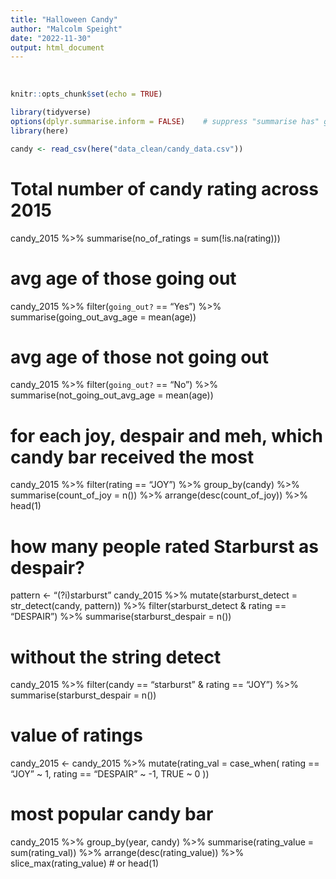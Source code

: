 ```yaml
---
title: "Halloween Candy"
author: "Malcolm Speight"
date: "2022-11-30"
output: html_document
---
```


<br/> 
```r
knitr::opts_chunk$set(echo = TRUE)
```

```r
library(tidyverse)
options(dplyr.summarise.inform = FALSE)    # suppress "summarise has" grouped output message
library(here)

candy <- read_csv(here("data_clean/candy_data.csv"))
```



# Total number of candy rating across 2015
candy_2015 %>% 
  summarise(no_of_ratings = sum(!is.na(rating)))

# avg age of those going out
candy_2015 %>% 
  filter(`going_out?` == "Yes") %>% 
  summarise(going_out_avg_age = mean(age))

# avg age of those not going out
candy_2015 %>% 
  filter(`going_out?` == "No") %>% 
  summarise(not_going_out_avg_age = mean(age))

# for each joy, despair and meh, which candy bar received the most
candy_2015 %>% 
  filter(rating == "JOY") %>% 
  group_by(candy) %>% 
  summarise(count_of_joy = n()) %>% 
  arrange(desc(count_of_joy)) %>% 
  head(1)

# how many people rated Starburst as despair?
pattern <- "(?i)starburst"
candy_2015 %>% 
  mutate(starburst_detect = str_detect(candy, pattern)) %>% 
  filter(starburst_detect & rating == "DESPAIR") %>% 
  summarise(starburst_despair = n())

# without the string detect
candy_2015 %>% 
  filter(candy == "starburst" & rating == "JOY") %>% 
  summarise(starburst_despair = n())

# value of ratings
candy_2015 <- candy_2015 %>% 
  mutate(rating_val = case_when(
    rating == "JOY" ~ 1,
    rating == "DESPAIR" ~ -1,
    TRUE ~ 0
  ))

# most popular candy bar
candy_2015 %>% 
  group_by(year, candy) %>% 
  summarise(rating_value = sum(rating_val)) %>% 
  arrange(desc(rating_value)) %>% 
  slice_max(rating_value) # or head(1)

